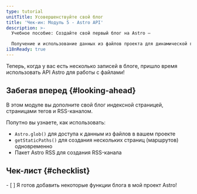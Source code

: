 ```yaml
---
type: tutorial
unitTitle: Усовершенствуйте свой блог
title: 'Чек-ин: Модуль 5 - Astro API'
description: >-
  Учебное пособие: Создайте свой первый блог на Astro —

  Получение и использование данных из файлов проекта для динамической генерации страниц
i18nReady: true
---
```




Теперь, когда у вас есть несколько записей в блоге, пришло время использовать API Astro для работы с файлами!

## Забегая вперед \{#looking-ahead\}

В этом модуле вы дополните свой блог индексной страницей, страницами тегов и RSS-каналом. 

Попутно вы узнаете, как использовать:
- `Astro.glob()` для доступа к данным из файлов в вашем проекте
- `getStaticPaths()` для создания нескольких страниц (маршрутов) одновременно
- Пакет Astro RSS для создания RSS-канала



<Box icon="check-list">

## Чек-лист \{#checklist\}

<Checklist>
- [ ] Я готов добавить некоторые функции блога в мой проект Astro!
</Checklist>
</Box>
